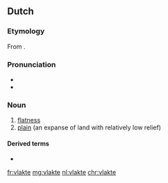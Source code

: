 ==Dutch==
{{wikipedia|lang=nl}}

===Etymology===
From {{suffix|vlak|te|lang=nl}}.

===Pronunciation===
* {{IPA|/ˈvlɑktə/|lang=nl}}
* {{audio|Nl-vlakte.ogg|Audio}}

===Noun===
{{nl-noun|f|vlakten|pl2=-s|vlaktetje}}

# [[flatness]]
# [[plain]] (an expanse of land with relatively low relief)

====Derived terms====
* {{l|nl|tegen de vlakte}}

[[fr:vlakte]]
[[mg:vlakte]]
[[nl:vlakte]]
[[chr:vlakte]]